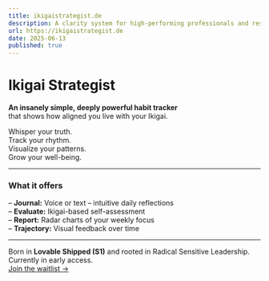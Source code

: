 ```yaml
---
title: ikigaistrategist.de
description: A clarity system for high-performing professionals and resilient teams.
url: https://ikigaistrategist.de
date: 2025-06-13
published: true
---
```


# Ikigai Strategist

**An insanely simple, deeply powerful habit tracker**  
that shows how aligned you live with your Ikigai.

Whisper your truth.  
Track your rhythm.  
Visualize your patterns.  
Grow your well-being.

---

### What it offers

– **Journal:** Voice or text – intuitive daily reflections  
– **Evaluate:** Ikigai-based self-assessment  
– **Report:** Radar charts of your weekly focus  
– **Trajectory:** Visual feedback over time  

---

Born in **Lovable Shipped (S1)** and rooted in Radical Sensitive Leadership.  
Currently in early access.  
[Join the waitlist →](https://www.ikigaistrategist.de/waitlist)

